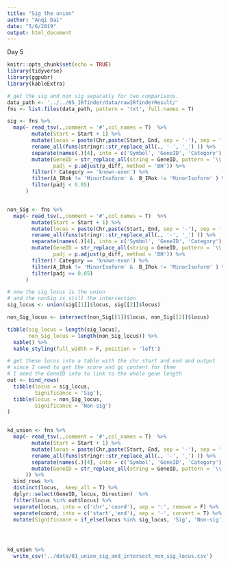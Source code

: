 ```yaml
---
title: "Sig the union"
author: "Anqi Dai"
date: "5/6/2019"
output: html_document
---
```

Day 5

```r
knitr::opts_chunk$set(echo = TRUE)
library(tidyverse)
library(ggpubr)
library(kableExtra) 
```

```r
# get the sig and non sig separatly for two comparisons.
data_path <- '../../05_IRfinder/data/rawIRfinderResult/'
fns <- list.files(data_path, pattern = 'txt', full.names = T)

sig <- fns %>%
  map(~ read_tsv(.,comment = '#',col_names = T)  %>%
        mutate(Start = Start + 1) %>%
        mutate(locus = paste(Chr,paste(Start, End, sep = '-'), sep = ':' ) ) %>%
        rename_all(funs(stringr::str_replace_all(., '-', '_') )) %>%
        separate(names(.)[4], into = c('Symbol', 'GeneID', 'Category'), sep = '/') %>%
        mutate(GeneID = str_replace_all(string = GeneID, pattern = '\\..*$', replacement = ''),
               padj = p.adjust(p_diff, method = 'BH')) %>%
        filter(! Category == 'known-exon') %>%
        filter(A_IRok != 'MinorIsoform' &  B_IRok != 'MinorIsoform' ) %>%
        filter(padj < 0.05) 
      )


non_Sig <- fns %>%
  map(~ read_tsv(.,comment = '#',col_names = T)  %>%
        mutate(Start = Start + 1) %>%
        mutate(locus = paste(Chr,paste(Start, End, sep = '-'), sep = ':' ) ) %>%
        rename_all(funs(stringr::str_replace_all(., '-', '_') )) %>%
        separate(names(.)[4], into = c('Symbol', 'GeneID', 'Category'), sep = '/') %>%
        mutate(GeneID = str_replace_all(string = GeneID, pattern = '\\..*$', replacement = ''),
               padj = p.adjust(p_diff, method = 'BH')) %>%
        filter(! Category == 'known-exon') %>%
        filter(A_IRok != 'MinorIsoform' &  B_IRok != 'MinorIsoform' ) %>%
        filter(padj >= 0.05) 
      )
```


```r
# now the sig locus is the union
# and the nonSig is still the intersection
sig_locus <- union(sig[[1]]$locus, sig[[2]]$locus)

non_Sig_locus <- intersect(non_Sig[[1]]$locus, non_Sig[[2]]$locus)

tibble(sig_locus = length(sig_locus),
       non_Sig_locus = length(non_Sig_locus)) %>%
  kable() %>%
  kable_styling(full_width = F, position = 'left')
```

```r
# get these locus into a table with the chr start and end and output 
# since I need to get the score and gc content for them
# I need the GeneID info to link to the whole gene length
out <- bind_rows(
  tibble(locus = sig_locus, 
         Significance = 'Sig'),
  tibble(locus = non_Sig_locus, 
         Significance = 'Non-sig')
) 


kd_union <- fns %>%
  map(~ read_tsv(.,comment = '#',col_names = T)  %>%
        mutate(Start = Start + 1) %>%
        mutate(locus = paste(Chr,paste(Start, End, sep = '-'), sep = ':' ) ) %>%
        rename_all(funs(stringr::str_replace_all(., '-', '_') )) %>%
        separate(names(.)[4], into = c('Symbol', 'GeneID', 'Category'), sep = '/') %>%
        mutate(GeneID = str_replace_all(string = GeneID, pattern = '\\..*$', replacement = '')
      )) %>%
  bind_rows %>%
  distinct(locus, .keep_all = T) %>%
  dplyr::select(GeneID, locus, Direction)  %>%
  filter(locus %in% out$locus) %>%
  separate(locus, into = c('chr','coord'), sep = ':', remove = F) %>%
  separate(coord, into = c('start','end'), sep = '-', convert = T) %>%
  mutate(Significance = if_else(locus %in% sig_locus, 'Sig', 'Non-sig'))




kd_union %>%
  write_csv('../data/01_union_sig_and_intersect_non_sig_locus.csv')
```


